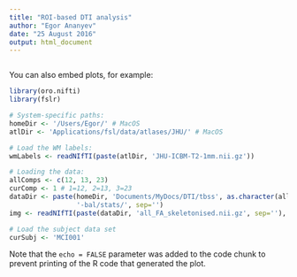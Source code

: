 ```yaml
---
title: "ROI-based DTI analysis"
author: "Egor Ananyev"
date: "25 August 2016"
output: html_document
---
```


```r

```

You can also embed plots, for example:

```r
library(oro.nifti)
library(fslr)

# System-specific paths:
homeDir <- '/Users/Egor/' # MacOS
atlDir <- 'Applications/fsl/data/atlases/JHU/' # MacOS

# Load the WM labels:
wmLabels <- readNIfTI(paste(atlDir, 'JHU-ICBM-T2-1mm.nii.gz'))

# Loading the data:
allComps <- c(12, 13, 23)
curComp <- 1 # 1=12, 2=13, 3=23
dataDir <- paste(homeDir, 'Documents/MyDocs/DTI/tbss', as.character(allComps[curComp]), 
                 '-bal/stats/', sep='')
img <- readNIfTI(paste(dataDir, 'all_FA_skeletonised.nii.gz', sep=''), reorient=F)

# Load the subject data set
curSubj <- 'MCI001'

```

Note that the `echo = FALSE` parameter was added to the code chunk to prevent printing of the R code that generated the plot.
